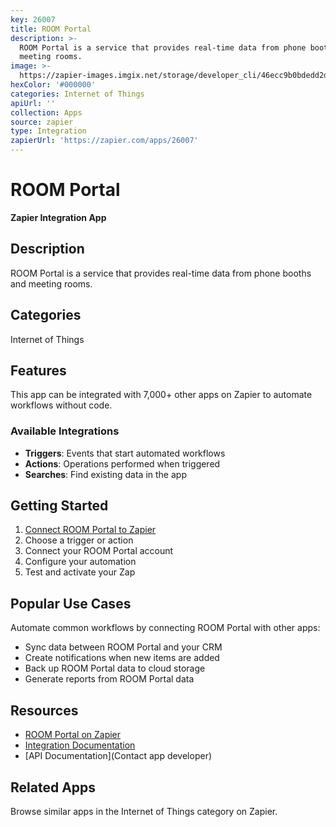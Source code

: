 ```yaml
---
key: 26007
title: ROOM Portal
description: >-
  ROOM Portal is a service that provides real-time data from phone booths and
  meeting rooms.
image: >-
  https://zapier-images.imgix.net/storage/developer_cli/46ecc9b0bdedd2d233c2541c98e8873d.ico?auto=format%2Ccompress&ixlib=python-3.0.0&q=50
hexColor: '#000000'
categories: Internet of Things
apiUrl: ''
collection: Apps
source: zapier
type: Integration
zapierUrl: 'https://zapier.com/apps/26007'
---
```

# ROOM Portal

**Zapier Integration App**

## Description

ROOM Portal is a service that provides real-time data from phone booths and meeting rooms.

## Categories

Internet of Things

## Features

This app can be integrated with 7,000+ other apps on Zapier to automate workflows without code.

### Available Integrations

- **Triggers**: Events that start automated workflows
- **Actions**: Operations performed when triggered
- **Searches**: Find existing data in the app

## Getting Started

1. [Connect ROOM Portal to Zapier](https://zapier.com/apps/26007)
2. Choose a trigger or action
3. Connect your ROOM Portal account
4. Configure your automation
5. Test and activate your Zap

## Popular Use Cases

Automate common workflows by connecting ROOM Portal with other apps:

- Sync data between ROOM Portal and your CRM
- Create notifications when new items are added
- Back up ROOM Portal data to cloud storage
- Generate reports from ROOM Portal data

## Resources

- [ROOM Portal on Zapier](https://zapier.com/apps/26007)
- [Integration Documentation](https://zapier.com/apps/26007/integrations)
- [API Documentation](Contact app developer)

## Related Apps

Browse similar apps in the Internet of Things category on Zapier.
